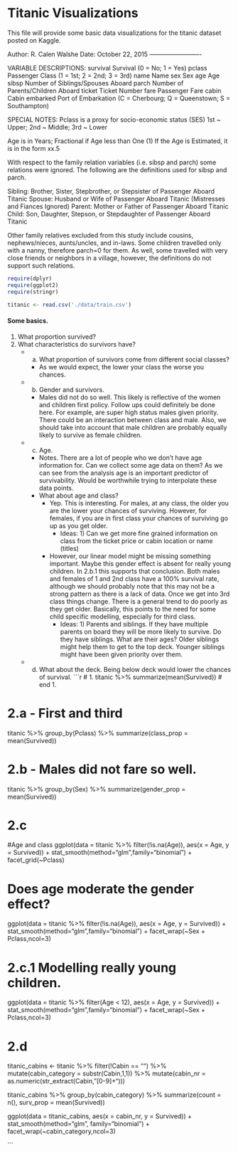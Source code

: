 Titanic Visualizations
========================================================

This file will provide some basic data visualizations for the titanic dataset posted on Kaggle.

Author: R. Calen Walshe
Date: October 22, 2015
-------------------------

VARIABLE DESCRIPTIONS:
survival        Survival
                (0 = No; 1 = Yes)
pclass          Passenger Class
                (1 = 1st; 2 = 2nd; 3 = 3rd)
name            Name
sex             Sex
age             Age
sibsp           Number of Siblings/Spouses Aboard
parch           Number of Parents/Children Aboard
ticket          Ticket Number
fare            Passenger Fare
cabin           Cabin
embarked        Port of Embarkation
                (C = Cherbourg; Q = Queenstown; S = Southampton)

SPECIAL NOTES:
Pclass is a proxy for socio-economic status (SES)
 1st ~ Upper; 2nd ~ Middle; 3rd ~ Lower

Age is in Years; Fractional if Age less than One (1)
 If the Age is Estimated, it is in the form xx.5

With respect to the family relation variables (i.e. sibsp and parch)
some relations were ignored.  The following are the definitions used
for sibsp and parch.

Sibling:  Brother, Sister, Stepbrother, or Stepsister of Passenger Aboard Titanic
Spouse:   Husband or Wife of Passenger Aboard Titanic (Mistresses and Fiances Ignored)
Parent:   Mother or Father of Passenger Aboard Titanic
Child:    Son, Daughter, Stepson, or Stepdaughter of Passenger Aboard Titanic

Other family relatives excluded from this study include cousins,
nephews/nieces, aunts/uncles, and in-laws.  Some children travelled
only with a nanny, therefore parch=0 for them.  As well, some
travelled with very close friends or neighbors in a village, however,
the definitions do not support such relations.



```r
require(dplyr)
require(ggplot2)
require(stringr)

titanic <- read.csv('./data/train.csv')

```

#### Some basics.
1. What proportion survived?
2. What characteristics do survivors have?
    * a. What proportion of survivors come from different social classes?
      * As we would expect, the lower your class the worse you chances. 
    * b. Gender and survivors.
      * Males did not do so well. This likely is reflective of the women and children first policy. Follow ups could definitely be done here. For example, are super high status males given priority. There could be an interaction between class and male. Also, we should take into account that male children are probably equally likely to survive as female children. 
    * c. Age.
      * Notes. There are a lot of people who we don't have age information for. Can we collect some age data on them? As we can see from the analysis age is an important predictor of survivability. Would be worthwhile trying to interpolate these data points.
      * What about age and class?
        * Yep. This is interesting. For males, at any class, the older you are the lower your chances of surviving. However, for females, if you are in first class your chances of surviving go up as you get older.
          * Ideas: 1) Can we get more fine grained information on class from the ticket price or cabin location or name (titles)
        * However, our linear model might be missing something important. Maybe this gender effect is absent for really young children. In 2.b.1 this supports that conclusion. Both males and females of 1 and 2nd class have a 100% survival rate, although we should probably note that this may not be a strong pattern as there is a lack of data. Once we get into 3rd class things change. There is a general trend to do poorly as they get older. Basically, this points to the need for some child specific modelling, especially for third class.
            * Ideas: 1) Parents and siblings. If they have multiple parents on board they will be more likely to survive. Do they have siblings. What are their ages? Older siblings might help them to get to the top deck. Younger siblings might have been given priority over them. 
    * d. What about the deck. Being below deck would lower the chances of survival.
```r
# 1.
titanic %>% summarize(mean(Survived))
# end 1.

# 2.a - First and third 
titanic %>% group_by(Pclass) %>% summarize(class_prop = mean(Survived))

# 2.b - Males did not fare so well.
titanic %>% group_by(Sex) %>% summarize(gender_prop = mean(Survived))

# 2.c
#Age and class
ggplot(data = titanic %>% filter(!is.na(Age)),
       aes(x = Age, y = Survived)) +
  stat_smooth(method="glm",family="binomial") + facet_grid(~Pclass)

# Does age moderate the gender effect?
ggplot(data = titanic %>% filter(!is.na(Age)),
       aes(x = Age, y = Survived)) +
  stat_smooth(method="glm",family="binomial") + facet_wrap(~Sex + Pclass,ncol=3)

# 2.c.1 Modelling really young children.
ggplot(data = titanic %>% filter(Age < 12),
       aes(x = Age, y = Survived)) +
  stat_smooth(method="glm",family="binomial") + facet_wrap(~Sex + Pclass,ncol=3)
    
# 2.d
titanic_cabins <- titanic %>% filter(!Cabin == "") %>% mutate(cabin_category = substr(Cabin,1,1)) %>% 
  mutate(cabin_nr = as.numeric(str_extract(Cabin,"[0-9]+")))

titanic_cabins %>% group_by(cabin_category) %>% summarize(count = n(), surv_prop = mean(Survived))

ggplot(data = titanic_cabins, aes(x = cabin_nr, y = Survived)) + 
  stat_smooth(method="glm", family="binomial") + facet_wrap(~cabin_category,ncol=3)


```

